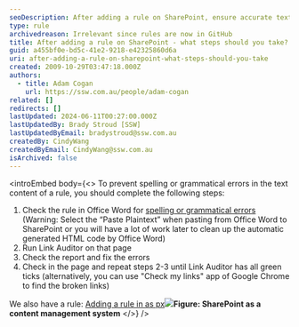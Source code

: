 ```yaml
---
seoDescription: After adding a rule on SharePoint, ensure accurate text content by checking for spelling and grammatical errors using Office Word's built-in tools, running Link Auditor to detect broken links, and repeatedly fixing errors until all green ticks are achieved
type: rule
archivedreason: Irrelevant since rules are now in GitHub
title: After adding a rule on SharePoint - what steps should you take?
guid: a455bf0e-bd5c-41e2-9218-e42325860d6a
uri: after-adding-a-rule-on-sharepoint-what-steps-should-you-take
created: 2009-10-29T03:47:18.000Z
authors:
  - title: Adam Cogan
    url: https://ssw.com.au/people/adam-cogan
related: []
redirects: []
lastUpdated: 2024-06-11T00:27:00.000Z
lastUpdatedBy: Brady Stroud [SSW]
lastUpdatedByEmail: bradystroud@ssw.com.au
createdBy: CindyWang
createdByEmail: CindyWang@ssw.com.au
isArchived: false
---
```


<introEmbed
  body={<>
To prevent spelling or grammatical errors in the text content of a rule, you should complete the following steps:

1. Check the rule in Office Word for [spelling or grammatical errors](http://www.ssw.com.au/ssw/standards/rules/RulesToBetterTechnicalDocumentation.aspx#WordSpellingAndGrammarChecker) (Warning: Select the “Paste Plaintext” when pasting from Office Word to SharePoint or you will have a lot of work later to clean up the automatic generated HTML code by Office Word)
2. Run Link Auditor on that page
3. Check the report and fix the errors
4. Check in the page and repeat steps 2-3 until Link Auditor has all green ticks (alternatively, you can use "Check my links" app of Google Chrome to find the broken links)

We also have a rule: [Adding a rule in as px](http://www.ssw.com.au/ssw/Standards/Rules/RulesToBetterWebsitesDevelopment.aspx#StepsAfterAddRuleOnAspxPage)![](/uploads/rules/after-adding-a-rule-on-sharepoint-what-steps-should-you-take/SPedit.jpg)**Figure: SharePoint as a content management system**
  </>}
/>

